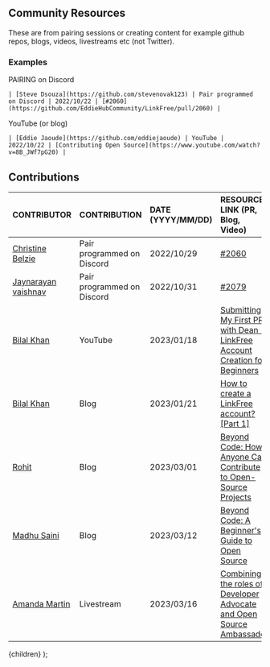
## Community Resources

These are from pairing sessions or creating content for example github repos, blogs, videos, livestreams etc (not Twitter).

### Examples

PAIRING on Discord

```
| [Steve Dsouza](https://github.com/stevenovak123) | Pair programmed on Discord | 2022/10/22 | [#2060](https://github.com/EddieHubCommunity/LinkFree/pull/2060) |
```

YouTube (or blog)

```
| [Eddie Jaoude](https://github.com/eddiejaoude) | YouTube | 2022/10/22 | [Contributing Open Source](https://www.youtube.com/watch?v=8B_JWf7pG20) |
```

## Contributions

| CONTRIBUTOR                                                   | CONTRIBUTION               | DATE (YYYY/MM/DD) | RESOURCE LINK (PR, Blog, Video)                                                                                                                                         |
| :------------------------------------------------------------ | :------------------------- | :---------------- | :---------------------------------------------------------------------------------------------------------------------------------------------------------------------- |
| [Christine Belzie](https://github.com/CBID2)                  | Pair programmed on Discord | 2022/10/29        | [#2060](https://github.com/EddieHubCommunity/LinkFree/pull/2060)                                                                                                        |
| [Jaynarayan vaishnav](https://github.com/jaynarayan-vaishnav) | Pair programmed on Discord | 2022/10/31        | [#2079](https://github.com/EddieHubCommunity/LinkFree/pull/2080)                                                                                                        |
| [Bilal Khan](https://github.com/ibilalkayy)                   | YouTube                    | 2023/01/18        | [Submitting My First PR with Dean - LinkFree Account Creation for Beginners](https://www.youtube.com/watch?v=I8wNateK3hM)                                               |
| [Bilal Khan](https://github.com/ibilalkayy)                   | Blog                       | 2023/01/21        | [How to create a LinkFree account? [Part 1]](https://ibilalkayy.hashnode.dev/how-to-create-a-linkfree-account-part-1)                                                   |
| [Rohit](https://github.com/TRohit20)                          | Blog                       | 2023/03/01        | [Beyond Code: How Anyone Can Contribute to Open-Source Projects](https://rohitlogs.com/beyond-code-how-anyone-can-contribute-to-open-source-projects)                   |
| [Madhu Saini](https://github.com/MadhuSaini22)                | Blog                       | 2023/03/12        | [Beyond Code: A Beginner's Guide to Open Source](https://madhusaini22.hashnode.dev/a-beginners-guide-to-open-source)                                                    |
| [Amanda Martin](https://github.com/amandamartin-dev)          | Livestream                 | 2023/03/16        | [Combining the roles of Developer Advocate and Open Source Ambassador](https://stack-stream.com/v/combining-the-roles-of-developer-advocate-and-open-source-ambassador) |

  <DocsLayout title="LinkFree Contributors Changelog">{children}</DocsLayout>
);
